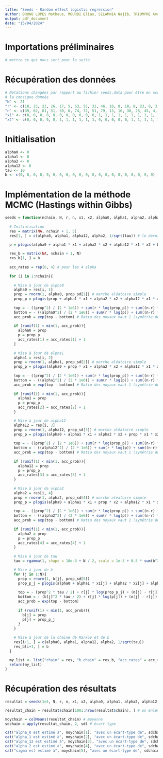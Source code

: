 ```yaml
---
title: "Seeds - Random effect logistic regression"
author: BRUNO LOPES Matheus, MOURDI Elias, SELAMNIA Najib, TRIOMPHE Amaury
output: pdf_document
date: "15/04/2024"
---
```


# Importations préliminaires
```r
# mettre ce qui nous sert pour la suite
```

# Récupération des données
```r
# Notations changées par rapport au fichier seeds.data pour être en accord avec 
# la consigne donnée
"N" <- 21 
"r" <- c(10, 23, 23, 26, 17, 5, 53, 55, 32, 46, 10, 8, 10, 8, 23, 0, 3, 22, 15, 32, 3)
"n" <- c(39, 62, 81, 51, 39, 6, 74, 72, 51, 79, 13, 16, 30, 28, 45, 4, 12, 41, 30, 51, 7)
"x1" <- c(0, 0, 0, 0, 0, 0, 0, 0, 0, 0, 0, 1, 1, 1, 1, 1, 1, 1, 1, 1, 1)
"x2" <- c(0, 0, 0, 0, 0, 1, 1, 1, 1, 1, 1, 0, 0, 0, 0, 0, 1, 1, 1, 1, 1)
```

# Initialisation
```r
alpha0 <- 0
alpha1 <- 0
alpha2 <- 0
alpha12 <- 0
tau <- 10
b <- c(0, 0, 0, 0, 0, 0, 0, 0, 0, 0, 0, 0, 0, 0, 0, 0, 0, 0, 0, 0, 0)
```

# Implémentation de la méthode MCMC (Hastings within Gibbs)
```r
seeds = function(nchain, N, r, n, x1, x2, alpha0, alpha1, alpha2, alpha12, tau, b, prop_sd){
  
  # Initialisation
  res = matrix(NA, nchain + 1, 5)
  res[1, ] = c(alpha0, alpha1, alpha12, alpha2, 1/sqrt(tau)) # le dernier terme vaut sigma

  p = plogis(alpha0 + alpha1 * x1 + alpha2 * x2 + alpha12 * x1 * x2 + b)
  
  res_b = matrix(NA, nchain + 1, N)
  res_b[1, ] = b
  
  acc_rates = rep(0, 4) # pour les 4 alpha
  
  for (i in 1:nchain){
    
    # Mise à jour de alpha0
    alpha0 = res[i, 1]
    prop = rnorm(1, alpha0, prop_sd[1]) # marche aléatoire simple
    prop_p = plogis(prop + alpha1 * x1 + alpha2 * x2 + alpha12 * x1 * x2 + b)
    
    top = - ((prop^2) / (2 * 1e6)) + sum(r * log(prop_p)) + sum((n-r) * log(1 - prop_p))
    bottom = - ((alpha0^2) / (2 * 1e6)) + sum(r * log(p)) + sum((n-r) * log(1 - p))
    acc_prob = exp(top - bottom) # Ratio des noyaux vaut 1 (symétrie du noyau)
    
    if (runif(1) < min(1, acc_prob)){
      alpha0 = prop
      p = prop_p
      acc_rates[1] = acc_rates[1] + 1
    }
    
    # Mise à jour de alpha1
    alpha1 = res[i, 2]
    prop = rnorm(1, alpha1, prop_sd[2]) # marche aléatoire simple
    prop_p = plogis(alpha0 + prop * x1 + alpha2 * x2 + alpha12 * x1 * x2 + b)
    
    top = - ((prop^2) / (2 * 1e6)) + sum(r * log(prop_p)) + sum((n-r) * log(1 - prop_p))
    bottom = - ((alpha1^2) / (2 * 1e6)) + sum(r * log(p)) + sum((n-r) * log(1 - p))
    acc_prob = exp(top - bottom) # Ratio des noyaux vaut 1 (symétrie du noyau)
    
    if (runif(1) < min(1, acc_prob)){
      alpha1 = prop
      p = prop_p
      acc_rates[2] = acc_rates[2] + 1
    }

    # Mise à jour de alpha12
    alpha12 = res[i, 3]
    prop = rnorm(1, alpha12, prop_sd[3]) # marche aléatoire simple
    prop_p = plogis(alpha0 + alpha1 * x1 + alpha2 * x2 + prop * x1 * x2 + b)
    
    top = - ((prop^2) / (2 * 1e6)) + sum(r * log(prop_p)) + sum((n-r) * log(1 - prop_p))
    bottom = - ((alpha12^2) / (2 * 1e6)) + sum(r * log(p)) + sum((n-r) * log(1 - p))
    acc_prob = exp(top - bottom) # Ratio des noyaux vaut 1 (symétrie du noyau)
    
    if (runif(1) < min(1, acc_prob)){
      alpha12 = prop
      p = prop_p
      acc_rates[3] = acc_rates[3] + 1
    }
    
    # Mise à jour de alpha2
    alpha2 = res[i, 4]
    prop = rnorm(1, alpha2, prop_sd[4]) # marche aléatoire simple
    prop_p = plogis(alpha0 + alpha1 * x1 + prop * x2 + alpha12 * x1 * x2 + b)
    
    top = - ((prop^2) / (2 * 1e6)) + sum(r * log(prop_p)) + sum((n-r) * log(1 - prop_p))
    bottom = - ((alpha2^2) / (2 * 1e6)) + sum(r * log(p)) + sum((n-r) * log(1 - p))
    acc_prob = exp(top - bottom) # Ratio des noyaux vaut 1 (symétrie du noyau)
    
    if (runif(1) < min(1, acc_prob)){
      alpha2 = prop
      p = prop_p
      acc_rates[4] = acc_rates[4] + 1
    }
    
    # Mise à jour de tau
    tau = rgamma(1, shape = 10e-3 + N / 2, scale = 1e-3 + 0.5 * sum(b^2))

    # Mise à jour de b
    for (j in 1:N){
      prop = rnorm(1, b[j], prop_sd[5])
      prop_p_j = plogis(alpha0 + alpha1 * x1[j] + alpha2 * x2[j] + alpha12 * x1[j] * x2[j] + prop)
      
      top = - (prop^2 * tau / 2) + r[j] * log(prop_p_j) + (n[j] - r[j]) * log(1 - prop_p_j)
      bottom = - (b[j]^2 * tau / 2) + r[j] * log(p[j]) + (n[j] - r[j]) * log(1 - p[j])
      acc_prob = exp(top - bottom)
      
      if (runif(1) < min(1, acc_prob)){
        b[j] = prop
        p[j] = prop_p_j
      }
    }
    
    # Mise à jour de la chaine de Markov et de b
    res[i+1, ] = c(alpha0, alpha1, alpha12, alpha2, 1/sqrt(tau))
    res_b[i+1, ] = b
  }
  
  my_list <- list("chain" = res, "b_chain" = res_b, "acc_rates" = acc_rates)
  return(my_list)
}
```

# Récupération des résultats
```r
resultat = seeds(1e4, N, r, n, x1, x2, alpha0, alpha1, alpha2, alpha12, tau, b, prop_sd = c(0.3, 0.3, 0.3, 0.3, 0.3)) # prop_sd choisi pour avoir une allure de chaîne cohérente

resultat_chain = resultat$chain[1001:nrow(resultat$chain), ] # on enlève les 1000 premiers (burnin)

moychain = colMeans(resultat_chain) # moyenne
sdchain = apply(resultat_chain, 2, sd) # écart type

cat("alpha_0 est estimé à", moychain[1], "avec un écart-type de", sdchain[1], "\n")
cat("alpha_1 est estimé à", moychain[2], "avec un écart-type de", sdchain[2], "\n")
cat("alpha_12 est estimé à", moychain[3], "avec un écart-type de", sdchain[3], "\n")
cat("alpha_2 est estimé à", moychain[4], "avec un écart-type de", sdchain[4], "\n")
cat("sigma est estimé à", moychain[5], "avec un écart-type de", sdchain[5], "\n")
```

